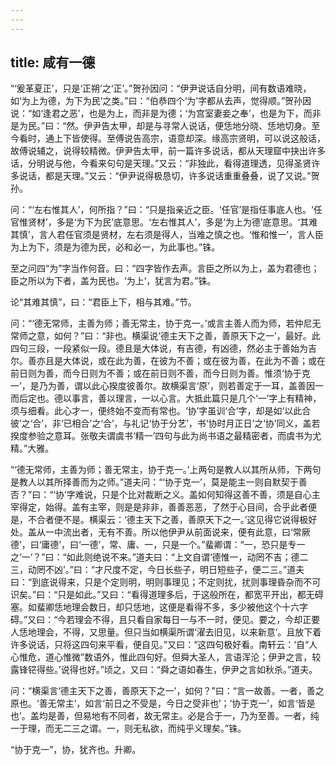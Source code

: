 ```yaml
---
---
---
```

title: 咸有一德
---







“‘爰革夏正’，只是‘正朔’之‘正’。”贺孙因问：“伊尹说话自分明，间有数语难晓，如‘为上为德，为下为民’之类。”曰：“伯恭四个‘为’字都从去声，觉得顺。”贺孙因说：“如‘逢君之恶’，也是为上，而非是为德；‘为宫室妻妾之奉’，也是为下，而非是为民。”曰：“然。伊尹告太甲，却是与寻常人说话，便恁地分晓、恁地切身。至今看时，通上下皆使得。至傅说告高宗，语意却深。缘高宗贤明，可以说这般话，故傅说辅之，说得较精微。伊尹告太甲，前一篇许多说话，都从天理窟中抉出许多话，分明说与他，今看来句句是天理。”又云：“非独此，看得道理透，见得圣贤许多说话，都是天理。”又云：“伊尹说得极恳切，许多说话重重叠叠，说了又说。”贺孙。

问：“‘左右惟其人’，何所指？”曰：“只是指亲近之臣。‘任官’是指任事底人也。‘任官惟贤材’，多是‘为下为民’底意思。‘左右惟其人’，多是‘为上为德’底意思。‘其难其慎’，言人君任官须是贤材，左右须是得人，当难之慎之也。‘惟和惟一’，言人臣为上为下，须是为德为民，必和必一，为此事也。”铢。

至之问四“为”字当作何音。曰：“四字皆作去声。言臣之所以为上，盖为君德也；臣之所以为下者，盖为民也。‘为上’，犹言为君。”铢。

论“其难其慎”，曰：“君臣上下，相与其难。”节。

问：“‘德无常师，主善为师；善无常主，协于克一。’或言主善人而为师，若仲尼无常师之意，如何？”曰：“非也。横渠说‘德主天下之善，善原天下之一’，最好。此四句三段，一段紧似一段。德且是大体说，有吉德，有凶德，然必主于善始为吉尔。善亦且是大体说，或在此为善，在彼为不善；或在彼为善，在此为不善；或在前日则为善，而今日则为不善；或在前日则不善，而今日则为善。惟须‘协于克一’，是乃为善，谓以此心揆度彼善尔。故横渠言‘原’，则若善定于一耳，盖善因一而后定也。德以事言，善以理言，一以心言。大抵此篇只是几个‘一’字上有精神，须与细看。此心才一，便终始不变而有常也。‘协’字虽训‘合’字，却是如‘以此合彼’之‘合’，非‘已相合’之‘合’，与礼记‘协于分艺’，书‘协时月正日’之‘协’同义，盖若揆度参验之意耳。张敬夫谓虞书‘精一’四句与此为尚书语之最精密者，而虞书为尤精。”大雅。

“‘德无常师，主善为师；善无常主，协于克一。’上两句是教人以其所从师，下两句是教人以其所择善而为之师。”道夫问：“‘协于克一’，莫是能主一则自默契于善否？”曰：“‘协’字难说，只是个比对裁断之义。盖如何知得这善不善，须是自心主宰得定，始得。盖有主宰，则是是非非，善善恶恶，了然于心目间，合乎此者便是，不合者便不是。横渠云：‘德主天下之善，善原天下之一。’这见得它说得极好处。盖从一中流出者，无有不善。所以他伊尹从前面说来，便有此意，曰‘常厥德’，曰‘庸德’，曰‘一德’，常、庸、一，只是一个。”蜚卿谓：“一，恐只是专一之‘一’？”曰：“如此则绝说不来。”道夫曰：“上文自谓‘德惟一，动罔不吉；德二三，动罔不凶’。”曰：“才尺度不定，今日长些子，明日短些子，便二三。”道夫曰：“到底说得来，只是个定则明，明则事理见；不定则扰，扰则事理昏杂而不可识矣。”曰：“只是如此。”又曰：“看得道理多后，于这般所在，都宽平开出，都无碍塞。如蜚卿恁地理会数日，却只恁地，这便是看得不多，多少被他这个十六字碍。”又曰：“今若理会不得，且只看自家每日一与不一时，便见。要之，今却正要人恁地理会，不得，又思量。但只当如横渠所谓‘濯去旧见，以来新意’。且放下着许多说话，只将这四句来平看，便自见。”又曰：“这四句极好看。南轩云：‘自“人心惟危，道心惟微”数语外，惟此四句好。但舜大圣人，言语浑沦；伊尹之言，较露锋铓得些。’说得也好。”顷之，又曰：“舜之语如春生，伊尹之言如秋杀。”道夫。

问：“横渠言‘德主天下之善，善原天下之一’，如何？”曰：“言一故善。一者，善之原也。‘善无常主’，如言‘前日之不受是，今日之受非也’；‘协于克一’，如言‘皆是也’。盖均是善，但易地有不同者，故无常主。必是合于一，乃为至善。一者，纯一于理，而无二三之谓。一，则无私欲，而纯乎义理矣。”铢。

“协于克一”，协，犹齐也。升卿。